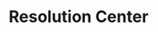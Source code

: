 ---
title: "Resolution Center"
description: "Learn how to use the Resolution Center feature on Whop"
---
